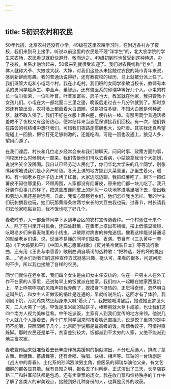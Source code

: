 ```yaml
---
---
---
```

title: 5初识农村和农民
---




50年代初，北京农村还没有小学，49级在这里农耕学习时，在附近各村办了夜校，我们来到马上接手。听说以前这里的农民是不理“洋学生”的，北大农学院的学生来农场，农民看见就赶快避开，敬而远之。49级初到时也曾受到这种待遇，办了夜校，关系才融洽起来，50级来到就很受欢迎了。我们对农民统称“老乡”，具体人就称大爷、大娘或大叔、大婶，对我们这些从未接触过农民的城市青年来说，感到新鲜而有趣。我的普通话说得好，还有教夜校的经历，马上就被分派上任了。我们班管大屯和小屯两个村，我在小屯村。我们班的女同学李敏当校长，教师有本系的男同学赵燕生、李金声、董智远，还有兽医系的邱瑞华等好几个人。小屯的村长一位叫张荣，一位叫叶普。叶普家富些，房子也大，教室就在他家，我只管教小女孩儿们。小屯在大一部北面二三里之遥，晚饭后走过去十几分钟就到了。那时京郊还有狼出没，农村墙上都画着大白圆圈，说是狼性多疑，不知大白圈是何种武器，就不敢入侵了。我们不好在衣服上画白圈，便各执一棒。有那男同学普通话极差教不了夜校又有这份热心，便常结伴来当志愿保镖接我们回校。有一次，他们躲在路旁的秫秸堆中想吓我们，可惜我们夜路走惯胆也大，没吓着。其实我还真希望能碰上一回狼，把它打死足够刺激的，还能吃肉，可是一回也没遇上，狼见人多，望风而遁了。

在我们课后，村长和几位老乡经常会来和我们聊聊天，问问时事、政策方面的事，问校医什么时候到大一部来。我们告诉他们可以去看病，小姑娘拿我当个大姐姐，说说笑笑全没隔阂。我自认已经劳动人民化了，你们华北大学来的几个同学，别张嘴闭嘴地说我们是小资产阶级。冬天上课的地方挪到大菜窖里，那里生着火，暖和。有一回老乡在炉子边上烤了红薯，大家边吃边聊，我把红薯吃了，剩下一把红薯皮不知往哪里扔，环顾周围，人家都没有红薯皮，原来他们都一块儿吃了。我只好装作没事儿的样子，把这些皮连同皮上的炉灰一块块地塞进嘴里咽下去，悟出我和劳动人民还差得远呢。自此，我留心观察老乡们，他们怎样我也怎样。我的学生们玩刺猬我也玩，她们玩那黄绿条纹两寸来长的大豆虫我也玩。过春节，村长请我们去他家吃黏豆包，我不饿也吃了好几个。

麦收时节，大一部全体同学下乡到丰台区的农村宣传选麦种。一个村派住十来个人，除了在村里开村民会，还四处赶集，在集市上搭出布横幅，摆上低倍显微镜，吆喝老乡们来看麦粒里的小线虫，以破除对病害的神鬼迷信。像我这样能说普通话的就给老乡们讲、说，说话不易懂的同学们就唱、表演。节目有《三头黄牛一套马》《王大妈要和平》《中国人民志愿军战歌》《反对美帝武装日本》等等流行歌曲，还有用《王贵与李香香》歌剧曲调自填词的选种歌：“把种选，好的坏的挑出来……”老乡们对我们的这种宣传方式挺感兴趣，挺认可，来看的很多，问这问那的不少，所以我也接触了各样的农民。

同学们就住在老乡家，我们四个女生是由妇女主任安排的，住在一户男主人在外工作不在家的人家里，还说每早上的饭就派在她家。我们四人一起睡在她家西屋炕上，早上呼嗒呼嗒的风箱声把我弄醒了，摸摸身下挺热的，正觉得奇怪，忽然明白这叫热炕，和女主人正做饭的锅灶是连通的，早就听说热炕，这回才有了体验。我刚刚下炕，万兆玲突然坐起身来大喊“着火了”。我把她喊清醒后，她说她正梦见火灾，二人大笑了一通。早饭是玉米面的贴饼子，棒糁粥就大萝卜咸菜，也让我们这四个南方人视为美味佳肴。中午吃派饭，主家有人到我们宣传的地方来领。他说几个人就几个人跟着去，两个广东同学回来时捂着嘴还直摇头，说是饺子里包的是中药不能嚼，只囫囵咽了几个。北京同学说那是最高级的饭，叫茴香饺子，可惜得直跺脚。那时农民还是单干，贫富差别较大，饭都派到不太穷的人家，又绝不能派到地主富农家。

麦收宣传回来就准备着去长辛店作抗美援朝的捐献演出，不分班系选人，排练了蒙古舞、新疆舞、苗族舞等，还有合唱、独唱、快板、相声等。压轴的一台话剧是《战火中的青春》，土化系的孙鸿烈演男主角，兽医系的邱瑞华演他父亲，有文艺细胞的都各显其能。我有自知之明，报名去了纠察组。正式演出了三天，长辛店铁路工厂和驻军部队都是包场，还有卖零票的场次。我在收门票和维持秩序的工作中了解了各类人的审美观点，接触到好几种身份的人，也算是另外的收获。
